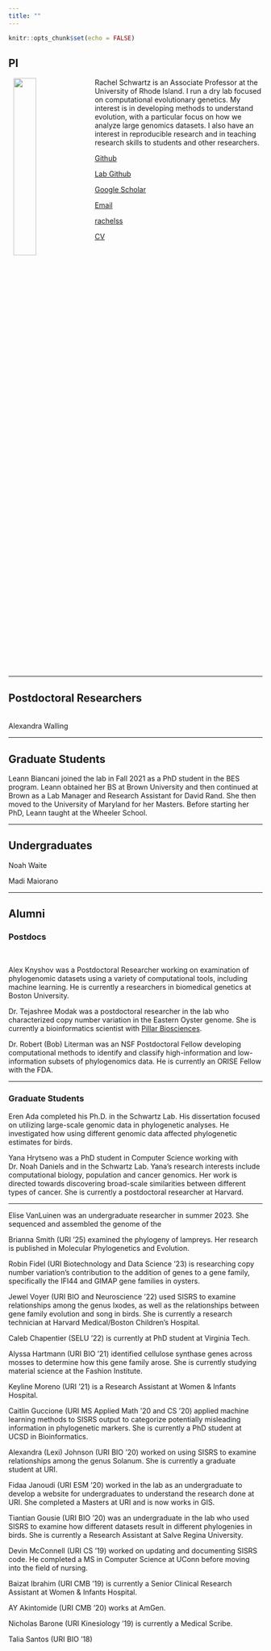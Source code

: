 ```yaml
---
title: ""
---
```


```r
knitr::opts_chunk$set(echo = FALSE)
```

## PI

<img src="rachel.jpg" align="left" hspace="10" width="30%">

Rachel Schwartz is an Associate Professor at the University of Rhode Island. I run a dry lab focused on computational evolutionary genetics. My interest is in developing methods to understand evolution, with a particular focus on how we analyze large genomics datasets. I also have an interest in reproducible research and in teaching research skills to students and other researchers.

<i class="fa fa-github fa-lg"></i> [Github](https://github.com/rachelss)

<i class="fa fa-github fa-lg"></i> [Lab Github](https://github.com/schwartzlaburi)

<i class="fa fa-google fa-lg"></i> [Google Scholar](https://scholar.google.com/citations?user=z-xKqyIAAAAJ&hl=en)

<i class="fa fa-envelope-o fa-lg"></i> [Email](mailto:rsschwartz@uri.edu)

<i class="fa fa-twitter fa-lg"></i> [rachelss](https://twitter.com/rachelss)

<i class="fa fa-file fa-lg"></i>[CV]()

<br clear="all">

<hr>

## Postdoctoral Researchers


<br clear="all">
Alexandra Walling 

<hr>

## Graduate Students


Leann Biancani joined the lab in Fall 2021 as a PhD student in the BES program. Leann obtained her BS at Brown University and then continued at Brown as a Lab Manager and Research Assistant for David Rand. She then moved to the University of Maryland for her Masters. Before starting her PhD, Leann taught at the Wheeler School.

<hr>
## Undergraduates

Noah Waite

Madi Maiorano


<hr>
## Alumni

### Postdocs 

<br clear="all">

Alex Knyshov was a Postdoctoral Researcher working on examination of phylogenomic datasets using a variety of computational tools, including machine learning. He is currently a researchers in biomedical genetics at Boston University.

Dr. Tejashree Modak was a postdoctoral researcher in the lab who characterized copy number variation in the Eastern Oyster genome. She is currently a bioinformatics scientist with [Pillar Biosciences](https://pillar-biosciences.com/).

Dr. Robert (Bob) Literman was an NSF Postdoctoral Fellow developing computational methods to identify and classify high-information and low-information subsets of phylogenomics data. He is currently an ORISE Fellow with the FDA.

<hr>

### Graduate Students

Eren Ada completed his Ph.D. in the Schwartz Lab. His dissertation focused on utilizing large-scale genomic data in phylogenetic analyses. He investigated how using  different genomic data affected phylogenetic estimates for birds.

Yana Hrytseno was a PhD student in Computer Science working with Dr. Noah Daniels and in the Schwartz Lab. Yana's research interests include computational biology, population and cancer genomics. Her work is directed towards discovering broad-scale similarities between different types of cancer. She is currently a postdoctoral researcher at Harvard.

<hr>


Elise VanLuinen was an undergraduate researcher in summer 2023. She sequenced and assembled the genome of the 

Brianna Smith (URI '25) examined the phylogeny of lampreys. Her research is published in Molecular Phylogenetics and Evolution.

Robin Fidel (URI Biotechnology and Data Science '23) is researching copy number variation's contribution to the
addition of genes to a gene family, specifically the IFI44 and GIMAP gene families in oysters. 

Jewel Voyer (URI BIO and Neuroscience '22) used SISRS to examine relationships among the genus Ixodes, as well as the relationships between gene family evolution and song in birds. She is currently a research technician at Harvard Medical/Boston Children's Hospital.

Caleb Chapentier (SELU '22) is currently at PhD student at Virginia Tech.

Alyssa Hartmann (URI BIO '21) identified cellulose synthase genes across mosses to determine how this gene family arose. She is currently studying material science at the Fashion Institute.

Keyline Moreno (URI '21) is a Research Assistant at Women & Infants Hospital.

Caitlin Guccione (URI MS Applied Math '20 and CS '20) applied machine learning methods to SISRS output to categorize potentially misleading information in phylogenetic markers. She is currently a PhD student at UCSD in Bioinformatics.

Alexandra (Lexi) Johnson (URI BIO '20) worked on using SISRS to examine relationships among the genus Solanum. She is currently a graduate student at URI.

Fidaa Janoudi (URI ESM '20) worked in the lab as an undergraduate to develop a website for undergraduates to understand the research done at URI. She completed a Masters at URI and is now works in GIS.

Tiantian Gousie (URI BIO '20) was an undergraduate in the lab who used SISRS to examine how different datasets result in different phylogenies in birds. She is currently a Research Assistant at Salve Regina University.

Devin McConnell (URI CS '19) worked on updating and documenting SISRS code. He completed a MS in Computer Science at UConn before moving into the field of nursing.

Baizat Ibrahim (URI CMB '19) is currently a Senior Clinical Research Assistant at Women & Infants Hospital.

AY Akintomide (URI CMB '20) works at AmGen.

Nicholas Barone (URI Kinesiology '19) is currently a Medical Scribe.

Talia Santos (URI BIO '18)
